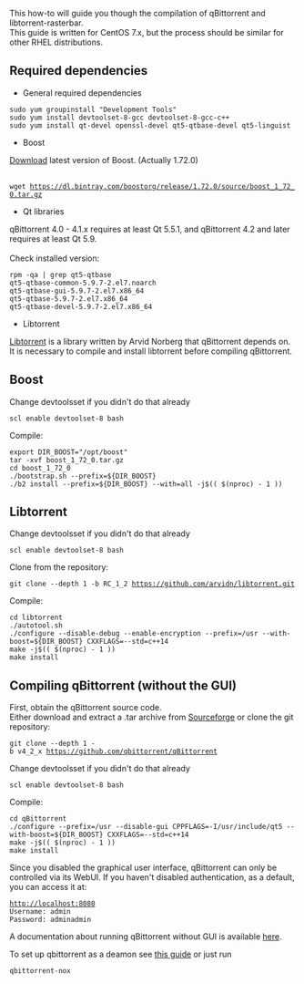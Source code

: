 This how-to will guide you though the compilation of qBittorrent and libtorrent-rasterbar.<br />
This guide is written for CentOS 7.x, but the process should be similar for other RHEL distributions.

== Required dependencies ==
* General required dependencies
 sudo yum groupinstall "Development Tools"
 sudo yum install devtoolset-8-gcc devtoolset-8-gcc-c++
 sudo yum install qt-devel openssl-devel qt5-qtbase-devel qt5-linguist

* Boost
[https://www.boost.org/users/download/ Download] latest version of Boost. (Actually 1.72.0)<br /><br />

 wget https://dl.bintray.com/boostorg/release/1.72.0/source/boost_1_72_0.tar.gz

* Qt libraries
qBittorrent 4.0 - 4.1.x requires at least Qt 5.5.1, and qBittorrent 4.2 and later requires at least Qt 5.9.<br /><br />

Check installed version:
 rpm -qa | grep qt5-qtbase
 qt5-qtbase-common-5.9.7-2.el7.noarch
 qt5-qtbase-gui-5.9.7-2.el7.x86_64
 qt5-qtbase-5.9.7-2.el7.x86_64
 qt5-qtbase-devel-5.9.7-2.el7.x86_64

* Libtorrent
[https://libtorrent.org/ Libtorrent] is a library written by Arvid Norberg that qBittorrent depends on. It is necessary to compile and install libtorrent before compiling qBittorrent.

== Boost ==
Change devtoolsset if you didn't do that already
 scl enable devtoolset-8 bash

Compile:
 export DIR_BOOST="/opt/boost"
 tar -xvf boost_1_72_0.tar.gz
 cd boost_1_72_0
 ./bootstrap.sh --prefix=${DIR_BOOST}
 ./b2 install --prefix=${DIR_BOOST} --with=all -j$(( $(nproc) - 1 ))

== Libtorrent ==
Change devtoolsset if you didn't do that already
 scl enable devtoolset-8 bash

Clone from the repository:
 git clone --depth 1 -b RC_1_2 https://github.com/arvidn/libtorrent.git

Compile:
 cd libtorrent
 ./autotool.sh
 ./configure --disable-debug --enable-encryption --prefix=/usr --with-boost=${DIR_BOOST} CXXFLAGS=--std=c++14
 make -j$(( $(nproc) - 1 ))
 make install

== Compiling qBittorrent (without the GUI) ==
First, obtain the qBittorrent source code.<br />
Either download and extract a .tar archive from [https://sourceforge.net/projects/qbittorrent/files/qbittorrent/ Sourceforge] or clone the git repository:
 git clone --depth 1 -b v4_2_x https://github.com/qbittorrent/qBittorrent

Change devtoolsset if you didn't do that already
 scl enable devtoolset-8 bash

Compile:
 cd qBittorrent
 ./configure --prefix=/usr --disable-gui CPPFLAGS=-I/usr/include/qt5 --with-boost=${DIR_BOOST} CXXFLAGS=--std=c++14
 make -j$(( $(nproc) - 1 ))
 make install

Since you disabled the graphical user interface, qBittorrent can only be controlled via its WebUI. If you haven't disabled authentication, as a default, you can access it at:
 http://localhost:8080
 Username: admin
 Password: adminadmin

A documentation about running qBittorrent without GUI is available [[Running-qBittorrent-without-X-server|here]].

To set up qbittorrent as a deamon see [https://github.com/qbittorrent/qBittorrent/wiki/Setting-up-qBittorrent-as-a-daemon-on-CentOS-7 this guide] or just run 
 qbittorrent-nox
